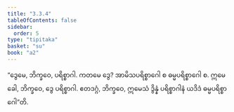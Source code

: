 ```yaml
---
title: "3.3.4"
tableOfContents: false
sidebar:
  order: 5
type: "tipitaka"
basket: "su"
book: "a2"
---
```



<DynamicBreadcrumb />

<Division number="145" book="a2">

<Paragraph number="236" book="a2">
“ဒွေမေ, ဘိက္ခဝေ, ပရိစ္စာဂါ. ကတမေ ဒွေ? အာမိသပရိစ္စာဂေါ စ ဓမ္မပရိစ္စာဂေါ စ. ဣမေ ခေါ, ဘိက္ခဝေ, ဒွေ ပရိစ္စာဂါ. ဧတဒဂ္ဂံ, ဘိက္ခဝေ, ဣမေသံ ဒွိန္နံ ပရိစ္စာဂါနံ ယဒိဒံ ဓမ္မပရိစ္စာဂေါ”တိ.
</Paragraph>
</Division>
